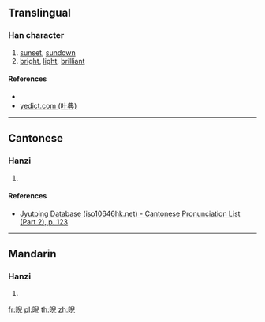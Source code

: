 ==Translingual==

===Han character===
{{Han char|rn=72|rad=日|as=08|sn=12|four=67017|canj=AHXU|ids=⿰日兒}}

# [[sunset]], [[sundown]]
# [[bright]], [[light]], [[brilliant]]

====References====
* {{Han ref|kx=0496.360|dkj=13989|hdz=21519.020|uh=6672|ud=26226|bh=D9A8|bd=55720}}
* [http://yedict.com/htm/66/6672.htm yedict.com (叶典)]

----

==Cantonese==

===Hanzi===
{{yue-hanzi|jyut=[[ngai5]], [[ai5]]|y=ngai5, ai5}}

# {{defn|lang=yue|sort=日08}}

====References====
* [http://www.iso10646hk.net/jp/document/download.jsp Jyutping Database (iso10646hk.net) - Cantonese Pronunciation List (Part 2), p. 123]

----

==Mandarin==

===Hanzi===
{{cmn-hanzi|pin=[[nǐ]] ([[ni3]])|wg=ni<sup>3</sup>}}

# {{defn|lang=cmn|sort=日08}}

[[fr:晲]]
[[pl:晲]]
[[th:晲]]
[[zh:晲]]